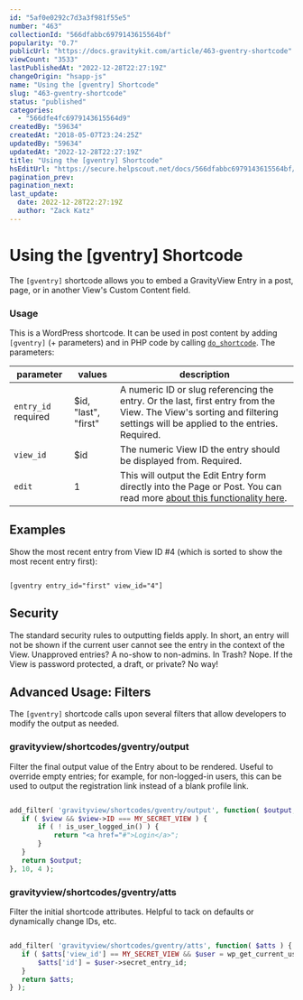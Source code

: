 ```yaml
---
id: "5af0e0292c7d3a3f981f55e5"
number: "463"
collectionId: "566dfabbc6979143615564bf"
popularity: "0.7"
publicUrl: "https://docs.gravitykit.com/article/463-gventry-shortcode"
viewCount: "3533"
lastPublishedAt: "2022-12-28T22:27:19Z"
changeOrigin: "hsapp-js"
name: "Using the [gventry] Shortcode"
slug: "463-gventry-shortcode"
status: "published"
categories: 
  - "566dfe4fc6979143615564d9"
createdBy: "59634"
createdAt: "2018-05-07T23:24:25Z"
updatedBy: "59634"
updatedAt: "2022-12-28T22:27:19Z"
title: "Using the [gventry] Shortcode"
hsEditUrl: "https://secure.helpscout.net/docs/566dfabbc6979143615564bf/article/5af0e0292c7d3a3f981f55e5"
pagination_prev: 
pagination_next: 
last_update:
  date: 2022-12-28T22:27:19Z
  author: "Zack Katz"
---
```


# Using the [gventry] Shortcode

The `[gventry]` shortcode allows you to embed a GravityView Entry in a post, page, or in another View's Custom Content field.

###  [](#usage)Usage

This is a WordPress shortcode. It can be used in post content by adding `[gventry]` (+ parameters) and in PHP code by calling [`do_shortcode`](https://developer.wordpress.org/reference/functions/do_shortcode/). The parameters:

| parameter | values | description |
|---|---|---|
| `entry_id` required | $id, "last", "first" | A numeric ID or slug referencing the entry. Or the last, first entry from the View. The View's sorting and filtering settings will be applied to the entries. Required. |
| `view_id` | $id | The numeric View ID the entry should be displayed from. Required. |
| `edit` | 1 | This will output the Edit Entry form directly into the Page or Post. You can read more [about this functionality here](https://docs.gravitykit.com/article/845-embedding-the-edit-entry-form-into-a-page-or-post). |

##  [](#examples)Examples

Show the most recent entry from View ID #4 (which is sorted to show the most recent entry first):

```

[gventry entry_id="first" view_id="4"]
```

##  [](#security)Security

The standard security rules to outputting fields apply. In short, an entry will not be shown if the current user cannot see the entry in the context of the View. Unapproved entries? A no-show to non-admins. In Trash? Nope. If the View is password protected, a draft, or private? No way!

##  [](#advanced-usage-filters)Advanced Usage: Filters

The `[gventry]` shortcode calls upon several filters that allow developers to modify the output as needed.

### [](#gravityviewshortcodesgventryoutput)gravityview/shortcodes/gventry/output

Filter the final output value of the Entry about to be rendered. Useful to override empty entries; for example, for non-logged-in users, this can be used to output the registration link instead of a blank profile link.

```php

add_filter( 'gravityview/shortcodes/gventry/output', function( $output, $view, $entry, $atts ) {
   if ( $view && $view->ID === MY_SECRET_VIEW ) {
       if ( ! is_user_logged_in() ) {
           return "<a href="#">Login</a>";
       }
   }
   return $output;
}, 10, 4 );
```

###  [](#gravityviewshortcodesgventryatts)gravityview/shortcodes/gventry/atts

Filter the initial shortcode attributes. Helpful to tack on defaults or dynamically change IDs, etc.

```php

add_filter( 'gravityview/shortcodes/gventry/atts', function( $atts ) {
   if ( $atts['view_id'] == MY_SECRET_VIEW && $user = wp_get_current_user() ) {
       $atts['id'] = $user->secret_entry_id;
   }
   return $atts;
} );
```